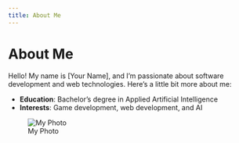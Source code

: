```yaml
---
title: About Me
---
```


# About Me

Hello! My name is [Your Name], and I'm passionate about software development and web technologies. Here's a little bit more about me:

- **Education**: Bachelor’s degree in Applied Artificial Intelligence
- **Interests**: Game development, web development, and AI

![My Photo](images/my-photo.jpg)
